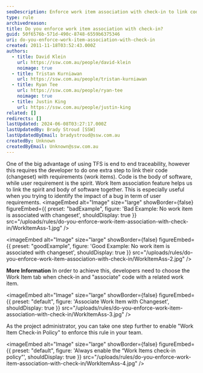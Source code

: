 ```yaml
---
seoDescription: Enforce work item association with check-in to link code changes to user requirements and ensure end-to-end traceability in your TFS project.
type: rule
archivedreason:
title: Do you enforce work item association with check-in?
guid: 50f6576b-571d-490c-8748-6559b6375346
uri: do-you-enforce-work-item-association-with-check-in
created: 2011-11-18T03:52:43.000Z
authors:
  - title: David Klein
    url: https://ssw.com.au/people/david-klein
    noimage: true
  - title: Tristan Kurniawan
    url: https://ssw.com.au/people/tristan-kurniawan
  - title: Ryan Tee
    url: https://ssw.com.au/people/ryan-tee
    noimage: true
  - title: Justin King
    url: https://ssw.com.au/people/justin-king
related: []
redirects: []
lastUpdated: 2024-06-08T03:27:17.000Z
lastUpdatedBy: Brady Stroud [SSW]
lastUpdatedByEmail: bradystroud@ssw.com.au
createdBy: Unknown
createdByEmail: Unknown@ssw.com.au
---
```


One of the big advantage of using TFS is end to end traceability, however this requires the developer to do one extra step to link their code (changeset) with requirements (work items). Code is the body of software, while user requirement is the spirit. Work Item association feature helps us to link the spirit and body of software together. This is especially useful when you trying to identify the impact of a bug in term of user requirements.
<imageEmbed
  alt="Image"
  size="large"
  showBorder={false}
  figureEmbed={{
    preset: "badExample",
    figure: 'Bad Example: No work item is associated with changeset',
    shouldDisplay: true
  }}
  src="/uploads/rules/do-you-enforce-work-item-association-with-check-in/WorkItemAss-1.jpg"
/>

<imageEmbed
  alt="Image"
  size="large"
  showBorder={false}
  figureEmbed={{
    preset: "goodExample",
    figure: 'Good Example: No work item is associated with changeset',
    shouldDisplay: true
  }}
  src="/uploads/rules/do-you-enforce-work-item-association-with-check-in/WorkItemAss-2.jpg"
/>

**More Information**
In order to achieve this, developers need to choose the Work Item tab when check-in and "associate" code with a related work item.


<imageEmbed
  alt="Image"
  size="large"
  showBorder={false}
  figureEmbed={{
    preset: "default",
    figure: 'Associate Work Item with Changeset',
    shouldDisplay: true
  }}
  src="/uploads/rules/do-you-enforce-work-item-association-with-check-in/WorkItemAss-3.jpg"
/>

As the project administrator, you can take one step further to enable "Work Item Check-in Policy" to enforce this rule in your team.


<imageEmbed
  alt="Image"
  size="large"
  showBorder={false}
  figureEmbed={{
    preset: "default",
    figure: 'Always enable the “Work Items check-in policy”',
    shouldDisplay: true
  }}
  src="/uploads/rules/do-you-enforce-work-item-association-with-check-in/WorkItemAss-4.jpg"
/>
